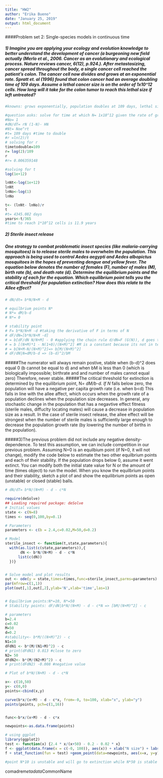 ```yaml
---
title: "HW2"
author: "Erika Bueno"
date: "January 25, 2019"
output: html_document
---
```


####Problem set 2: Single-species models in continuous time

##### 1) Imagine you are applying your ecology and evolution knowledge to better understand the development of cancer (a burgeoning new field actually  (Merlo et al., 2006. Cancer as an evolutionary and ecological process. Nature reviews cancer, 6(12), p.924.). After metastasizing, cancer spread throughout the body, a single cancer cell reached the patient's colon. The cancer cell now divides and grows at an exponential rate. Spratt et. al (1996) found that colon cancer had an average doubling time of 109 days. Assume a lethal cancer size is on the order of 1x10^12 cells. How long will it take for the colon tumor to reach this lethal size if left untreated?
```r
#knowns: grows exponentially, population doubles at 109 days, lethal size of population is 1x10^12 cells.

#question asks: solve for time at which N= 1x10^12 given the rate of growth 
#No= 1
#dN/dT= rN (1-N)- HN
#Nt= Noe^rt
#t= 109 days #time to double
#r =ln(2)/t
# solving for r 
timetodouble=109
r= log(2)/109
r
#r= 0.006359148

#solving for t
log(1e+12)

lnNt<-log(1e+12)
lnNt
lnNo<-log(1)
lnNo

t<- (lnNt- lnNo)/r
t
#t= 4345.082 days 
years<-t/365
#time to reach 1*10^12 cells is 11.9 years
```
##### 2) Sterile insect release
##### One strategy to combat problematic insect species (like malaria-carrying mosquitoes) is to release sterile males to overwhelm the population. This approach is being used to control Aedes aegypti and Aedes albopictus mosquitoes in the hopes of preventing dengue and yellow fever. The equation below denotes the number of females (F), number of males (M), birth rate (b), and death rate (d). Determine the equilibrium points and the stability of each for the equation. Which equilibrium point tells you the critical threshold for population extinction? How does this relate to the Allee effect?
``` r
# dN/dt= b*N/N+M - d

# equilbrium points N*
# N*= dM/b-d 
# N*= 0

# stability point
# F= b*N/N+M -d #taking the derivative of F in terms of N
# dF/dN=[b*N/N+M -d]
# = b[dF/dN N/N+M] - 0 #applying the chain rule d/dN=F (G(N)), d goes to zero because its a constant 
# = b [(N+M)*1 - N(1+0)/(N+M)^2] #M is a constant because its not in terms of N
# = b[N+M-N/(N+M)^2]=> b[M/(N+M)^2]
# dF/dN|N=dM/b-d => (b-d)^2/bM 

```

#####The numerator will always remain postive, stable when (b-d)^2 does equal 0 (b cannot be equal to d) and when bM is less than 0 (which is biologically impossible; birthrate and and number of males cannot equal zero) Therefore, never stable.
#####The critical threshold for extinction is determined by the equilibrium point, N*= dM/b-d. If N* falls below zero, the population will have a negative per capita growth rate (i.e. when b<d) This falls in line with the allee affect, which occurs when the growth rate of a population declines when the population size decreases. In general, any stochastic change in the population that has a negavtive effect fitness (sterile males, diffuclty locating mates) will cause a decrease in population size as a result. In the case of sterile insect release, the allee effect will be strongest when the number of sterile males is sufficiently large enough to decrease the population growth rate (by lowering the number of births in the population).

#####3)The previous problem did not include any negative density-dependence. To test this assumption, we can include competition in our previous problem. Assuming N=0 is an equilbium point (if N=0, it will not change), modify the code below to estimate the two other equilbrium points and each of their stability. If the population drops below 0, assume it went extinct. You can modify both the initial state value for N or the amount of time (times object) to run the model. When you know the equilbrium points and their stability, sketch a plot of and show the equilibrium points as open (unstable) or closed (stable) balls.

```r

# dN/dT= b*N/(N+M) - d - c*N

require(deSolve)
## Loading required package: deSolve
# Initial values
state <- c(N=8)
times <- seq(0,100,by=0.1)

# Parameters
parameters <- c(b = 2.4,c=0.02,M=50,d=0.2)

# Model
sterile_insect <- function(t,state,parameters){
  with(as.list(c(state,parameters)),{
       dN <- b*N/(N+M) - d - c*N
      list(c(dN))   
  })}


# Solve model and plot results
out <- ode(y = state,times=times,func=sterile_insect,parms=parameters)
par(mfrow=c(1,1))
plot(out[,1],out[,2],ylab='N',xlab='time',las=1)


# Equilbrium points:N*=10, N*=50
# Stability points: dF/dN|b*N/(N+M) - d - c*N => [bM/(N+M)^2] - c

# parameters
b=2.4
c=0.02
M=50 
d=0.2
#stability<- b*M/((N+M)^2) - c
N1=10
dFdN1 <- b*(M/(N1+M)^2) - c
# print(dFdN1) 0.013 #close to zero
N2= 50
dFdN2<- b*(M/(N2+M)^2) - c
# print(dFdN2) -0.008 #negative value

# Plot of b*N/(N+M) - d - c*N

x<- c(10,50)
y<- c(0,0)
points<-cbind(x,y)

curve(b*x/(x+M) - d - c*x, from=-0, to=100, xlab="x", ylab="y")
points(points, pch=c(1,16))


func<-b*x/(x+M) - d - c*x

newpoints<-as.data.frame(points)

# using ggplot
library(ggplot2)
test <- function(x) {2.4 * x/(x+50) - 0.2 - 0.02 * x}
f <- ggplot(data.frame(x = c(-0, 100)), aes(x)) + xlab("N size") + labs(title = "function: -b*x/(x+M) - d - c*x ")
f + stat_function(fun = test) +geom_point(data=newpoints, aes(x=x, y=y),pch=c(1,16))

#point N*10 is unstable and will go to extinction while N*50 is stable and will grow

```

comadre$metadata$CommonName